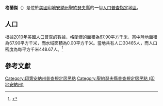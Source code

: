 {{noteTA
|G1=USState
|G2=地名
|G3=Unit
}}
{{Infobox settlement
|official_name            = 格蘭傑
|native_name = Granger
|settlement_type          = [[人口普查指定地區|人口普查指定地區]]
|image_skyline            = St. Joseph County Indiana Incorporated and Unincorporated areas Granger Highlighted 1828800.svg
|imagesize                = 250px
|image_map                = 
|mapsize                  = 
|pushpin_map              = USA Indiana 
|pushpin_label            = 格蘭傑
|pushpin_label_position   = top
|pushpin_map_caption      = 格蘭傑在印地安納州的位置
|subdivision_type         = [[世界政區索引|國家]]
|subdivision_type1        = [[美国州份|州份]]
|subdivision_type2        = [[印地安納州行政区划|縣]]
|subdivision_name         = [[美国|美国]]
|subdivision_name1        = [[印地安納州|印地安納州]]
|subdivision_name2        = [[聖約瑟夫縣_(印地安納州)|聖約瑟夫縣]]
|elevation_ft             = 797
|elevation_m              = 243
|timezone                 = [[北美东部时区|北美东部时区]]
|area_total_km2           = 67.90
|area_land_km2            = 67.90
|area_water_km2           = 0.00
|area_total_sq_mi         = 
|area_land_sq_mi          = 
|area_water_sq_mi         = 
|population_as_of         = [[2010年美國人口普查|2010]]
|population_footnotes     = 
|population_total         = 30465
|population_density_km2   = auto
|population_density_sq_mi = auto
|utc_offset               = -5
|coordinates              = {{coord|41|44|18|N|86|08|56|W|display=inline,title}}
| coor_pinpoint           = 
| coordinates_footnotes   = 
|timezone_DST             = EDT
|utc_offset_DST           = -4
|postal_code_type         = [[美國郵區編號|郵區編號]]
|postal_code              = 46540
|area_code                = {{link-en|电话区号574|Area code 574|574}}
|blank_name = [[地名信息系统|GNIS ID]]
|blank_info = 452610<ref name="GNIS">{{cite gnis|452610|Granger}}</ref>
}}
'''格蘭傑'''（{{lang-en|Granger}}）是位於[[美國|美國]][[印地安納州|印地安納州]][[聖約瑟夫縣_(印地安納州)|聖約瑟夫縣]]的一個[[人口普查指定地區|人口普查指定地區]]。

== 人口 ==
根據[[2010年美國人口普查|2010年美國人口普查]]的數據，格蘭傑的面積為67.90平方千米，當中陸地面積為67.90平方千米，而水域面積為0.00平方千米。當地共有人口30465人，而人口密度為每平方千米448.67人。<ref name="GR8">{{cite web|url=http://factfinder2.census.gov|publisher=[[美国人口调查局|美国人口调查局]]|accessdate=2011-05-14|title=American FactFinder|archive-date=2013-09-11|archive-url=https://web.archive.org/web/20130911234518/http://factfinder2.census.gov/|dead-url=no}}</ref>

== 參考文獻 ==
{{reflist}}

{{聖約瑟夫縣 (印地安納州)}}

{{DEFAULTSORT:Granger, Indiana}}
[[Category:印第安納州普查規定居民點|Category:印第安納州普查規定居民點]]
[[Category:聖約瑟夫縣普查規定居民點_(印地安納州)|Category:聖約瑟夫縣普查規定居民點 (印地安納州)]]

{{Indiana-geo-stub}}